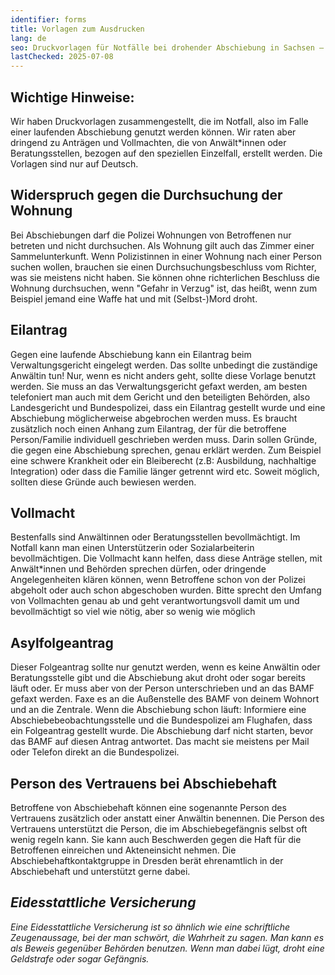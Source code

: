 ```yaml
---
identifier: forms
title: Vorlagen zum Ausdrucken
lang: de
seo: Druckvorlagen für Notfälle bei drohender Abschiebung in Sachsen – Widerspruch, Eilantrag, Vollmacht, Asylfolgeantrag und Person des Vertrauens
lastChecked: 2025-07-08
---
```


## Wichtige Hinweise:

Wir haben Druckvorlagen zusammengestellt, die im Notfall, also im Falle einer laufenden Abschiebung genutzt werden können. Wir raten aber dringend zu Anträgen und Vollmachten, die von Anwält\*innen oder  <InternalShortLink identifier="contacts">Beratungsstellen</InternalShortLink>, bezogen auf den speziellen Einzelfall, erstellt werden. Die Vorlagen sind nur auf Deutsch.

## Widerspruch gegen die Durchsuchung der Wohnung

<ExternalShortLink identifier="form_search" />

Bei Abschiebungen darf die Polizei Wohnungen von Betroffenen nur betreten und nicht durchsuchen. Als Wohnung gilt auch das Zimmer einer Sammelunterkunft. Wenn Polizistinnen in einer Wohnung nach einer Person suchen wollen, brauchen sie einen Durchsuchungsbeschluss vom Richter, was sie meistens nicht haben. Sie können ohne richterlichen Beschluss die Wohnung durchsuchen, wenn "Gefahr in Verzug" ist, das heißt, wenn zum Beispiel jemand eine Waffe hat und mit (Selbst-)Mord droht.

## Eilantrag

<ExternalShortLink identifier="form_eilantrag" />

Gegen eine laufende Abschiebung kann ein Eilantrag beim Verwaltungsgericht eingelegt werden. Das sollte unbedingt die zuständige Anwältin tun! Nur, wenn es nicht anders geht, sollte diese Vorlage benutzt werden. Sie muss an das Verwaltungsgericht gefaxt werden, am besten telefoniert man auch mit dem Gericht und den beteiligten Behörden, also Landesgericht und Bundespolizei, dass ein Eilantrag gestellt wurde und eine Abschiebung möglicherweise abgebrochen werden muss. Es braucht zusätzlich noch einen Anhang zum Eilantrag, der für die betroffene Person/Familie individuell geschrieben werden muss. Darin sollen Gründe, die gegen eine Abschiebung sprechen, genau erklärt werden. Zum Beispiel eine schwere Krankheit oder ein Bleiberecht (z.B: Ausbildung, nachhaltige Integration) oder dass die Familie länger getrennt wird etc. Soweit möglich, sollten diese Gründe auch bewiesen werden.

## Vollmacht

<ExternalShortLink identifier="form_vollmacht" />

Bestenfalls sind Anwältinnen oder Beratungsstellen bevollmächtigt. Im Notfall kann man einen Unterstützerin oder Sozialarbeiterin bevollmächtigen. Die Vollmacht kann helfen, dass diese Anträge stellen, mit Anwält\*innen und Behörden sprechen dürfen, oder dringende Angelegenheiten klären können, wenn Betroffene schon von der Polizei abgeholt oder auch schon abgeschoben wurden. Bitte sprecht den Umfang von Vollmachten genau ab und geht verantwortungsvoll damit um und bevollmächtigt so viel wie nötig, aber so wenig wie möglich

## Asylfolgeantrag

<ExternalShortLink identifier="form_followup" />

Dieser Folgeantrag sollte nur genutzt werden, wenn es keine Anwältin oder Beratungsstelle gibt und die Abschiebung akut droht oder sogar bereits läuft oder. Er muss aber von der Person unterschrieben und an das BAMF gefaxt werden. Faxe es an die Außenstelle des BAMF von deinem Wohnort und an die Zentrale. Wenn die Abschiebung schon läuft: Informiere eine Abschiebebeobachtungsstelle und die Bundespolizei am Flughafen, dass ein Folgeantrag gestellt wurde. Die Abschiebung darf nicht starten, bevor das BAMF auf diesen Antrag antwortet. Das macht sie meistens per Mail oder Telefon direkt an die Bundespolizei.

## Person des Vertrauens bei Abschiebehaft

<ExternalShortLink identifier="form_detention" />

Betroffene von Abschiebehaft können eine sogenannte Person des Vertrauens zusätzlich oder anstatt einer Anwältin benennen. Die Person des Vertrauens unterstützt die Person, die im Abschiebegefängnis selbst oft wenig regeln kann. Sie kann auch Beschwerden gegen die Haft für die Betroffenen einreichen und Akteneinsicht nehmen. Die Abschiebehaftkontaktgruppe in Dresden berät ehrenamtlich in der Abschiebehaft und unterstützt gerne dabei.
<Address identifier="abschiebehaftkontaktgruppe" />

## Eidesstattliche Versicherung ##

<ExternalShortLink identifier="form_affidavit" />

Eine Eidesstattliche Versicherung ist so ähnlich wie eine schriftliche Zeugenaussage, bei der man schwört, die Wahrheit zu sagen. Man kann es als Beweis gegenüber Behörden benutzen. Wenn man dabei lügt, droht eine Geldstrafe oder sogar Gefängnis. 
